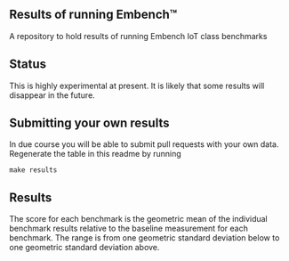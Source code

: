 == Results of running Embench&#x2122; ==

A repository to hold results of running Embench IoT class benchmarks

== Status ==

This is highly experimental at present. It is likely that some results will
disappear in the future.

== Submitting your own results ==

In due course you will be able to submit pull requests with your own data.
Regenerate the table in this readme by running

 make results

== Results ==

The score for each benchmark is the geometric mean of the individual benchmark
results relative to the baseline measurement for each benchmark. The range is
from one geometric standard deviation below to one geometric standard
deviation above.
